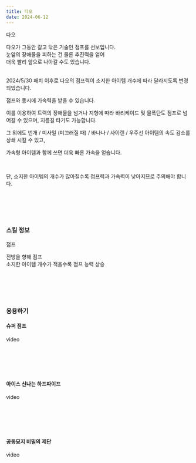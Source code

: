 ```yaml
---
title: 다오
date: 2024-06-12
---
```


<Sprite className="character" backgroundPosition="-1922px -374px">다오</Sprite>

<Bq>다오가 그동안 갈고 닦은 기술인 점프를 선보입니다.<br/>
눈앞의 장애물을 피하는 건 물론 추진력을 얻어<br/>
더욱 빨리 앞으로 나아갈 수도 있습니다.<br/><br/>
<Link target="_blank" href="https://kartdrift.nexon.com/kartdrift/ko/news/update/view?threadId=2574039">2024/5/30 패치</Link> 이후로 다오의 점프력이 소지한 아이템 개수에 따라 달라지도록 변경되었습니다.</Bq>

점프와 동시에 가속력을 받을 수 있습니다. 

이를 이용하여 트랙의 장애물을 넘거나 지형에 따라 바리케이드 및 물폭탄도 점프로 넘어갈 수 있으며, 지름길 타기도 가능합니다. 

그 외에도 번개 / 미사일 (미끄러질 때) / 바나나 / 사이렌 / 우주선 아이템의 속도 감소를 상쇄 시킬 수 있고, 

가속형 아이템과 함께 쓰면 더욱 빠른 가속을 얻습니다.

<br/>

단, 소지한 아이템의 개수가 많아질수록 점프력과 가속력이 낮아지므로 주의해야 합니다.


<br/><br/><br/><br/>

### 스킬 정보

<Sprite className="skill" backgroundPosition="-9px -10px">점프</Sprite>

<Info diffText="초보자 추천" titleText="점프" tagText="액티브"/>

<Bq>전방을 향해 점프<br/>
소지한 아이템 개수가 적을수록 점프 능력 상승</Bq>

<TagList title="재사용 대기시간">
    <Tag name="일반" text1="17초"/>
    <Tag name="고급" text1="16.1초"/>
    <Tag name="희귀" text1="15.2초"/>
    <Tag name="영웅" text1="14.3초"/>
    <Tag name="전설" text1="13.4초"/>
</TagList>

<br/><br/><br/><br/>

### 응용하기

#### 슈퍼 점프

<Division className="mdRatio">video</Division>

<br/><br/><br/><br/>

#### 아이스 신나는 하프파이프

<Division className="mdRatio">video</Division>

<br/><br/><br/><br/>

#### 공동묘지 비밀의 제단

<Division className="mdRatio">video</Division>